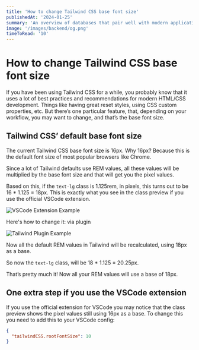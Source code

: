 ```yaml
---
title: 'How to change Tailwind CSS base font size'
publishedAt: '2024-01-25'
summary: 'An overview of databases that pair well with modern application and compute providers.'
image: '/images/backend/og.png'
timeToRead: '10'
---
```


# How to change Tailwind CSS base font size

If you have been using Tailwind CSS for a while, you probably know that it uses a lot of best practices and recommendations for modern HTML/CSS development. Things like having great reset styles, using CSS custom properties, etc. But there’s one particular feature, that, depending on your workflow, you may want to change, and that’s the base font size.

## Tailwind CSS’ default base font size

The current Tailwind CSS base font size is 16px. Why 16px? Because this is the default font size of most popular browsers like Chrome.

Since a lot of Tailwind defaults use REM values, all these values will be multiplied by the base font size and that will get you the pixel values.

Based on this, if the `text-lg` class is 1.125rem, in pixels, this turns out to be 16 \* 1.125 = 18px. This is exactly what you see in the class preview if you use the official VSCode extension.

![VSCode Extension Example](path/to/vscode-extension-image)

Here's how to change it: via plugin

![Tailwind Plugin Example](path/to/tailwind-plugin-image)

Now all the default REM values in Tailwind will be recalculated, using 18px as a base.

So now the `text-lg` class, will be 18 \* 1.125 = 20.25px.

That’s pretty much it! Now all your REM values will use a base of 18px.

## One extra step if you use the VSCode extension

If you use the official extension for VSCode you may notice that the class preview shows the pixel values still using 16px as a base. To change this you need to add this to your VSCode config:

```json
{
  "tailwindCSS.rootFontSize": 10
}
```
